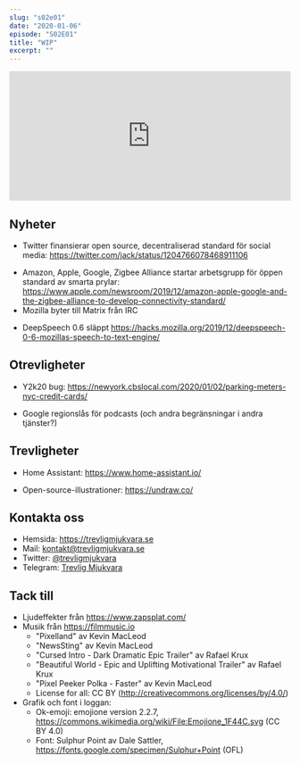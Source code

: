 ```yaml
---
slug: "s02e01"
date: "2020-01-06"
episode: "S02E01"
title: "WIP"
excerpt: ""
---
```


<!-- Går det inte att sätta några av dessa dynamiskt utifrån värdena på slugsen där uppe? -->
<SEO title="S02E01 - WIP" />
<div style="width: 100%;">
<iframe src="https://open.spotify.com/embed-podcast/episode/78UI5fZs7rRxSKV6CPaiDc" width="100%" height="232" frameborder="0" allowtransparency="true" allow="encrypted-media"></iframe>
</div>

## Nyheter
- Twitter finansierar open source, decentraliserad standard för social media: https://twitter.com/jack/status/1204766078468911106
<!---
  * ActivityPub?
   - mastodon
   - Nextcloud
  * Ny standard?
--->
- Amazon, Apple, Google, Zigbee Alliance startar arbetsgrupp för öppen standard av smarta prylar: https://www.apple.com/newsroom/2019/12/amazon-apple-google-and-the-zigbee-alliance-to-develop-connectivity-standard/
- Mozilla byter till Matrix från IRC 
<!---
 * andra som bytt: KDE, French Ministry of Digital
--->
- DeepSpeech 0.6 släppt https://hacks.mozilla.org/2019/12/deepspeech-0-6-mozillas-speech-to-text-engine/
<!---
 * 22 gånger mindre minnesanvändning
 * startar 500 gånger snabbare
 * engelska modellen 50% mindre
 --->


## Otrevligheter
- Y2k20 bug: https://newyork.cbslocal.com/2020/01/02/parking-meters-nyc-credit-cards/
<!---
  * 14 000 automater i NYC
--->
- Google regionslås för podcasts (och andra begränsningar i andra tjänster?)
<!---
  * google+ invite only 
  * google wave invite only
  * stadia
  * google buzz
--->
## Trevligheter
- Home Assistant: https://www.home-assistant.io/
<!---
  * vad: hubben för alla sina prylar
  * öppna alternativ: openhab, domoticz
  * stängda motsvarigheter: samsung smart things, homey, hue bridge 
  * usp: open source, lokal, extremt populär (10:e plats av mest contributors på github)
  * baksidor: inte version 1.0 än... men 0.103
--->
- Open-source-illustrationer: https://undraw.co/

<!---
## Utmaningar
Alex PinePhone kommer snart... troligen
Seb funderar på linux...
--->

## Kontakta oss
- Hemsida: https://trevligmjukvara.se
- Mail: kontakt@trevligmjukvara.se
- Twitter: [@trevligmjukvara](https://twitter.com/trevligmjukvara)
- Telegram: [Trevlig Mjukvara](https://t.me/joinchat/DlijABRluWXX47HaCxSWnw)

## Tack till
- Ljudeffekter från https://www.zapsplat.com/ 
- Musik från https://filmmusic.io
  * "Pixelland" av Kevin MacLeod
  * "NewsSting" av Kevin MacLeod 
  * "Cursed Intro - Dark Dramatic Epic Trailer" av Rafael Krux
  * "Beautiful World - Epic and Uplifting Motivational Trailer" av Rafael Krux
  * "Pixel Peeker Polka - Faster" av Kevin MacLeod
  * License for all: CC BY (http://creativecommons.org/licenses/by/4.0/)
- Grafik och font i loggan:
  * Ok-emoji: emojione version 2.2.7, https://commons.wikimedia.org/wiki/File:Emojione_1F44C.svg (CC BY 4.0)
  * Font: Sulphur Point av Dale Sattler, https://fonts.google.com/specimen/Sulphur+Point (OFL)
